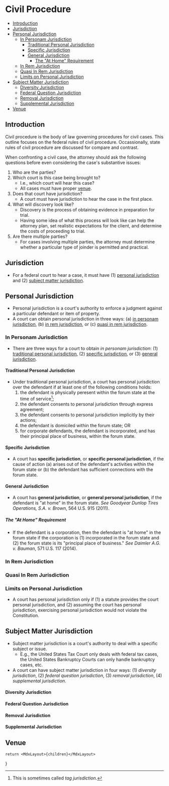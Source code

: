 

# Civil Procedure

<TOC>

- [Introduction](#introduction)
- [Jurisdiction](#jurisdiction)
- [Personal Jurisdiction](#personal-jurisdiction)
  - [In Personam Jurisdiction](#in-personam-jurisdiction)
    - [Traditional Personal Jurisdiction](#traditional-personal-jurisdiction)
    - [Specific Jurisdiction](#specific-jurisdiction)
    - [General Jurisdiction](#general-jurisdiction)
      - [The "At Home" Requirement](#the-at-home-requirement)
  - [In Rem Jurisdiction](#in-rem-jurisdiction)
  - [Quasi In Rem Jurisdiction](#quasi-in-rem-jurisdiction)
  - [Limits on Personal Jurisdiction](#limits-on-personal-jurisdiction)
- [Subject Matter Jurisdiction](#subject-matter-jurisdiction)
    - [Diversity Jurisdiction](#diversity-jurisdiction)
    - [Federal Question Jurisdiction](#federal-question-jurisdiction)
    - [Removal Jurisdiction](#removal-jurisdiction)
    - [Supplemental Jurisdiction](#supplemental-jurisdiction)
- [Venue](#venue)


</TOC>

## Introduction
Civil procedure is the body of law governing procedures for civil cases. This outline focuses on the federal rules of civil procedure. Occassionally, state rules of civil procedure are discussed for compare and contrast.

When confronting a civil case, the attorney should ask the following questions before even considering the case's substantive issues:

1. Who are the parties?
2. Which court is this case being brought to?
    - I.e., which court will hear this case?   
    - All cases must have proper [venue](#venue).  
3. Does that court have jurisdiction?
    - A court must have jurisdiction to hear the case in the first place.
4. What will discovery look like?
    - Discovery is the process of obtaining evidence in preparation for trial.   
    - Having some idea of what this process will look like can help the attorney plan, set realistic expectations for the client, and determine the costs of proceeding to trial. 
5. Are there multiple parties?
    - For cases involving multiple parties, the attorney must determine whether a particular type of joinder is permitted and practical.   

## Jurisdiction
- For a federal court to hear a case, it must have (1) [personal jurisdiction](#personal-jurisdiction) and (2) [subject matter jurisdiction](#subject-matter-jurisdiction).

## Personal Jurisdiction
- Personal jurisdiction is a court's authority to enforce a judgment against a particular defendant or item of property.
- A court can obtain personal jurisdiction in three ways: (a) [in personam jurisdiction](#in-personam-jurisdiction), (b) [in rem jurisdiction](#in-rem-jurisdiction), or (c) [quasi in rem jurisdiction](#quasi-in-rem-jurisdiction). 

### In Personam Jurisdiction
- There are three ways for a court to obtain _in personam jurisdiction_: (1) [traditional personal jurisdiction](#traditional-personal-jurisdiction), (2) [specific jurisdiction](#specific-jurisdiction), or (3) [general jurisdiction](#general-jurisdiction).

#### Traditional Personal Jurisdiction
- Under traditional personal jurisdiction, a court has personal jurisdiction over the defendant if at least one of the following conditions holds:
  1. the defendant is physically peresent within the forum state at the time of service[^tag_jdx]; 
  2. the defendant consents to personal jurisdiction through express agreement;
  3. the defendant consents to personal jurisdiction implicitly by their actions;
  4. the defendant is domiciled within the forum state; OR
  5. for corporate defendants, the defendant is incorporated, and has their principal place of business, within the forum state.  

[^tag_jdx]: This is sometimes called _tag jurisdiction_. 

#### Specific Jurisdiction 
- A court has __specific jurisdiction__, or __specific personal jurisdiction__, if the cause of action (a) arises out of the defendant's activities within the forum state or (b) the defendant has sufficient connections with the forum state.  

#### General Jurisdiction
- A court has __general jurisdiction__, or __general personal jurisdiction__, if the defendant is "at home" in the forum state. _See_ _Goodyear Dunlop Tires Operations, S.A. v. Brown_, 564 U.S. 915 (2011).

##### The "At Home" Requirement
- If the defendant is a corporation, then the defendant is "at home" in the forum state if the corporation is (1) incorporated in the forum state and (2) the forum state is its "principal place of business." _See_ _Daimler A.G. v. Bauman_, 571 U.S. 117 (2014).  

### In Rem Jurisdiction

### Quasi In Rem Jurisdiction

### Limits on Personal Jurisdiction
- A court has personal jurisdiction only if (1) a statute provides the court personal jurisdiction, and (2) assuming the court has personal jurisdiction, exercising personal jurisdiction would not violate the Constitution. 

## Subject Matter Jurisdiction
- Subject matter jurisdiction is a court's authority to deal with a specific subject or issue.
  - E.g., the United States Tax Court only deals with federal tax cases, the United States Bankruptcy Courts can only handle bankruptcy cases, etc.  
- A court can have subject matter jurisdiction in four ways: (1) _diversity jurisdiction_, (2) _federal question jurisdiction_, (3) _removal jurisdiction_, (4) _supplemental jurisdiction_.

#### Diversity Jurisdiction 
#### Federal Question Jurisdiction 
#### Removal Jurisdiction
#### Supplemental Jurisdiction
## Venue




    return <MdxLayout>{children}</MdxLayout>

}